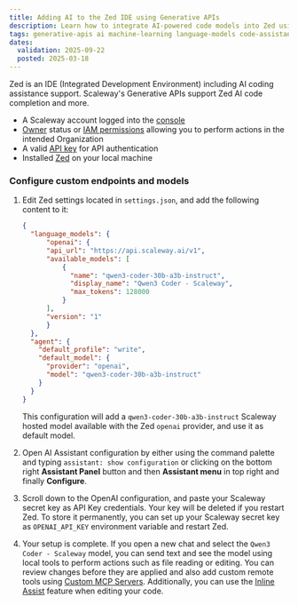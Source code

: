 ```yaml
---
title: Adding AI to the Zed IDE using Generative APIs
description: Learn how to integrate AI-powered code models into Zed using Scaleway's Generative APIs.
tags: generative-apis ai machine-learning language-models code-assistance vs-code continue
dates:
  validation: 2025-09-22
  posted: 2025-03-18
---
```



Zed is an IDE (Integrated Development Environment) including AI coding assistance support. Scaleway's Generative APIs support Zed AI code completion and more.

<Requirements />

- A Scaleway account logged into the [console](https://console.scaleway.com)
- [Owner](/iam/concepts/#owner) status or [IAM permissions](/iam/concepts/#permission) allowing you to perform actions in the intended Organization
- A valid [API key](/iam/how-to/create-api-keys/) for API authentication
- Installed [Zed](https://zed.dev/) on your local machine

### Configure custom endpoints and models

1. Edit Zed settings located in `settings.json`, and add the following content to it:
    ```json
    {
      "language_models": {
          "openai": {
          "api_url": "https://api.scaleway.ai/v1",
          "available_models": [
              {
                "name": "qwen3-coder-30b-a3b-instruct",
                "display_name": "Qwen3 Coder - Scaleway",
                "max_tokens": 128000
              }
          ],
          "version": "1"
          }
      },
      "agent": {
        "default_profile": "write",
        "default_model": {
          "provider": "openai",
          "model": "qwen3-coder-30b-a3b-instruct"
        }
      }
    }
    ```

    This configuration will add a `qwen3-coder-30b-a3b-instruct` Scaleway hosted model available with the Zed `openai` provider, and use it as default model.

2. Open AI Assistant configuration by either using the command palette and typing `assistant: show configuration` or clicking on the bottom right **Assistant Panel** button and then **Assistant menu** in top right and finally **Configure**.

3. Scroll down to the OpenAI configuration, and paste your Scaleway secret key as API Key credentials.
    <Message type="note">
      Your key will be deleted if you restart Zed. To store it permanently, you can set up your Scaleway secret key as `OPENAI_API_KEY` environment variable and restart Zed.
    </Message>

4. Your setup is complete. If you open a new chat and select the `Qwen3 Coder - Scaleway` model, you can send text and see the model using local tools to perform actions such as file reading or editing. You can review changes before they are applied and also add custom remote tools using [Custom MCP Servers](https://zed.dev/docs/ai/mcp).
Additionally, you can use the [Inline Assist](https://zed.dev/docs/ai/inline-assistant) feature when editing your code.
